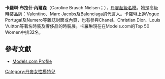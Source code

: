 {{藝人
| 姓名     = 卡羅琳·布拉什·內爾森
| 類型     = 模特兒
| 圖片     = Michael Kors Spring-Summer 2014 36.jpg
| 圖片尺寸 = 
| 圖片簡介 = 
| 原名     = Caroline Brasch Nielsen
| 羅馬拼音 = 
| 英文名   = Caroline Brasch Nielsen
| 綽號     = 
| 其他藝名 =
| 國籍     = {{DEN}}
| 出生日期 = {{birth date and age|1994|6|21}}
| 出生地點 = {{DEN}}[[哥本哈根|哥本哈根]]
| 逝世日期 = 
| 逝世地點 = 
| 職業     = 模特兒
| 語言     = 
| 教育程度 = 
| 宗教信仰 = 
| 配偶     = {{marriage|Frederik Bille Brahe|2018}}
| 出身地   = 
| 出道作   = 
| 出道日期 = 
| 代表作   = 
| 活躍年代 = 2010年至今
| 唱片公司 = 
| 經紀公司 = {{USA}}Marilyn Models<br/>{{UK}}Next Models<br/>{{ITA}}{{FRA}}Elite Models
| 網站     = 
| 相關團體 = 
| 獎項     = 
| IMDb    = 
}}

'''卡羅琳·布拉什·內爾森'''（Caroline Brasch Nielsen；{{bd|1994年|6月21日|catIdx=N}}），[[丹麥|丹麥]][[超級名模|超級名模]]。她是高級時裝品牌：Valentino、Marc Jacobs及Balenciaga的代言人。卡羅琳上過Vogue Portugal及Numero等雜誌封面或內頁，也有參與Chanel、Christian Dior、Louis Vuitton等著名時裝及奢侈品的時裝展。卡羅琳現在在Models.com的Top 50 Women中排32名。

== 參考文獻 ==
* [http://models.com/models/Hanne-Gaby-Odiele Models.com Profile] {{Wayback|url=http://models.com/models/Hanne-Gaby-Odiele |date=20201031104431 }}

{{denmark-bio-stub}}
{{DEFAULTSORT:Nielsen}}
[[Category:丹麥女性模特兒|Category:丹麥女性模特兒]]